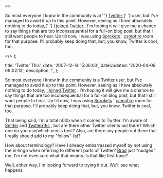   <>
    <p>
      So most everyone I know in the community is a{' '}
      <a href="http&#58;//twitter.com" title="Twitter">
        Twitter
      </a>{' '}
      user, but I've managed to avoid it up to this point. However, seeing as I
      have absolutely nothing to do today,{' '}
      <a href="https&#58;//twitter.com/danieltott" title="My Twitter Page">
        I joined Twitter
      </a>
      . I'm hoping it will give me a chance to say things that are too inconsequential
      for a full-on blog post, but that I still want people to hear. Up till now,
      I was using <a href="http&#58;//sprokets.net" title="Sprokets">
        Sprokets
      </a>' <a
        href="http&#58;//www.campfirenow.com/"
        title="37 Signal's Campfire"
      >
        campfire
      </a> room for that purpose. I'll probably keep doing that, but, you know, Twitter
      is cool, too.
    </p>
  </>
);


  title: 'Twitter This',
  date: '2007-12-14 15:06:00',
  dateUpdated: '2020-04-09 09:02:12',
  description: '',
};

So most everyone I know in the community is a [Twitter](http://twitter.com 'Twitter') user, but I've managed to avoid it up to this point. However, seeing as I have absolutely nothing to do today, [I joined Twitter](https://twitter.com/danieltott 'My Twitter Page') . I'm hoping it will give me a chance to say things that are too inconsequential for a full-on blog post, but that I still want people to hear. Up till now, I was using [Sprokets](http://sprokets.net 'Sprokets') ' [campfire](http://www.campfirenow.com/ "37 Signal's Campfire") room for that purpose. I'll probably keep doing that, but, you know, Twitter is cool, too.

That being said, I'm a total n00b when it comes to Twitter. I'm aware of [Snitter](http://snook.ca/snitter/ 'Snitter') and [Twitterrific](http://iconfactory.com/software/twitterrific 'Twitterrific') , but are there other Twitter clients out there? Which one do you use/which one is best? Also, are there any people out there that I really should add to my "follow" list?

How about terminology? Have I already embarrassed myself by not using the in-lingo when referring to different parts of Twitter? [Brad](http://braddielman.com 'Brad Dielman') just "nudged" me; I'm not even sure what that means. Is that like first base?

Well, either way, I'm looking forward to trying it out. We'll see what happens.
